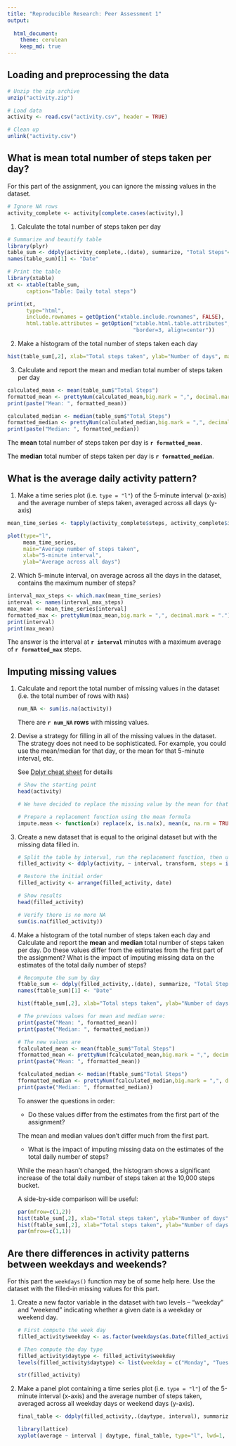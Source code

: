 ```yaml
---
title: "Reproducible Research: Peer Assessment 1"
output: 
  
  html_document:
    theme: cerulean
    keep_md: true
---
```



## Loading and preprocessing the data

```r
# Unzip the zip archive
unzip("activity.zip")

# Load data
activity <- read.csv("activity.csv", header = TRUE)

# Clean up
unlink("activity.csv")
```

## What is mean total number of steps taken per day?

For this part of the assignment, you can ignore the missing values in
the dataset.

```r
# Ignore NA rows
activity_complete <- activity[complete.cases(activity),]
```

1. Calculate the total number of steps taken per day

```r
# Summarize and beautify table
library(plyr)
table_sum <- ddply(activity_complete,.(date), summarize, "Total Steps"=sum(steps))
names(table_sum)[1] <- "Date"

# Print the table
library(xtable)
xt <- xtable(table_sum, 
      caption="Table: Daily total steps")

print(xt,
      type="html",
      include.rownames = getOption("xtable.include.rownames", FALSE),
      html.table.attributes = getOption("xtable.html.table.attributes",
                                        "border=3, align=center"))
```

2. Make a histogram of the total number of steps taken each day

```r
hist(table_sum[,2], xlab="Total steps taken", ylab="Number of days", main="Histogram for Total steps taken per day", col="green", breaks = seq(0,25000, 1000))
```

3. Calculate and report the mean and median total number of steps taken per day

```r
calculated_mean <- mean(table_sum$"Total Steps")
formatted_mean <- prettyNum(calculated_mean,big.mark = ",", decimal.mark = ".")
print(paste("Mean: ", formatted_mean))

calculated_median <- median(table_sum$"Total Steps")
formatted_median <- prettyNum(calculated_median,big.mark = ",", decimal.mark = ".")
print(paste("Median: ", formatted_median))
```

The **mean** total number of steps taken per day is **`r formatted_mean`**.

The **median** total number of steps taken per day is **`r formatted_median`**.


## What is the average daily activity pattern?

1. Make a time series plot (i.e. `type = "l"`) of the 5-minute interval (x-axis) and the average number of steps taken, averaged across all days (y-axis)

```r
mean_time_series <- tapply(activity_complete$steps, activity_complete$interval, mean)

plot(type="l",
     mean_time_series,
     main="Average number of steps taken",
     xlab="5-minute interval",
     ylab="Average across all days")
```


2. Which 5-minute interval, on average across all the days in the dataset, contains the maximum number of steps?

```r
interval_max_steps <- which.max(mean_time_series)
interval <- names(interval_max_steps)
max_mean <- mean_time_series[interval]
formatted_max <- prettyNum(max_mean,big.mark = ",", decimal.mark = ".")
print(interval)
print(max_mean)
```

The answer is the interval at **`r interval`** minutes with a maximum average of **`r formatted_max`** steps.


## Imputing missing values

1. Calculate and report the total number of missing values in the dataset (i.e. the total number of rows with `NA`s)

    ```r
    num_NA <- sum(is.na(activity))
    ```
    
    There are **`r num_NA` rows** with missing values.

2. Devise a strategy for filling in all of the missing values in the dataset. The strategy does not need to be sophisticated. For example, you could use the mean/median for that day, or the mean for that 5-minute interval, etc.

    See [Dplyr cheat sheet](https://www.rstudio.com/wp-content/uploads/2015/02/data-wrangling-cheatsheet.pdf) for details
    
    ```r
    # Show the starting point
    head(activity)
    
    # We have decided to replace the missing value by the mean for that interval
    
    # Prepare a replacement function using the mean formula
    impute.mean <- function(x) replace(x, is.na(x), mean(x, na.rm = TRUE))
    ```

3. Create a new dataset that is equal to the original dataset but with the missing data filled in.

    ```r
    # Split the table by interval, run the replacement function, then unsplit
    filled_activity <- ddply(activity, ~ interval, transform, steps = impute.mean(steps))
    
    # Restore the initial order
    filled_activity <- arrange(filled_activity, date)
    
    # Show results
    head(filled_activity)
    
    # Verify there is no more NA
    sum(is.na(filled_activity))
    ```

4. Make a histogram of the total number of steps taken each day and Calculate and report the **mean** and **median** total number of steps taken per day. Do these values differ from the estimates from the first part of the assignment? What is the impact of imputing missing data on the estimates of the total daily number of steps?
    
    ```r
    # Recompute the sum by day
    ftable_sum <- ddply(filled_activity,.(date), summarize, "Total Steps"=sum(steps))
    names(ftable_sum)[1] <- "Date"
    
    hist(ftable_sum[,2], xlab="Total steps taken", ylab="Number of days", main="Histogram for Total steps taken per day", col="green", breaks = seq(0,25000, 1000))
    
    # The previous values for mean and median were:
    print(paste("Mean: ", formatted_mean))
    print(paste("Median: ", formatted_median))
    
    # The new values are
    fcalculated_mean <- mean(ftable_sum$"Total Steps")
    fformatted_mean <- prettyNum(fcalculated_mean,big.mark = ",", decimal.mark = ".")
    print(paste("Mean: ", fformatted_mean))
    
    fcalculated_median <- median(ftable_sum$"Total Steps")
    fformatted_median <- prettyNum(fcalculated_median,big.mark = ",", decimal.mark = ".")
    print(paste("Median: ", fformatted_median))
    ```
    
    To answer the questions in order:
    
    * Do these values differ from the estimates from the first part of the assignment?
    
    The mean and median values don't differ much from the first part.
    
    * What is the impact of imputing missing data on the estimates of the total daily number of steps?
    
    While the mean hasn't changed, the histogram shows a significant increase of the total daily number of steps taken at the 10,000 steps bucket.
    
    A side-by-side comparison will be useful:
    
    ```r
    par(mfrow=c(1,2))
    hist(table_sum[,2], xlab="Total steps taken", ylab="Number of days", main="Before", col="green", breaks = seq(0,25000, 1000), ylim=c(0,20))
    hist(ftable_sum[,2], xlab="Total steps taken", ylab="Number of days", main="After", col="green", breaks = seq(0,25000, 1000), ylim=c(0,20))
    par(mfrow=c(1,1))
    ```


## Are there differences in activity patterns between weekdays and weekends?

For this part the `weekdays()` function may be of some help here. Use
the dataset with the filled-in missing values for this part.

1. Create a new factor variable in the dataset with two levels -- "weekday" and "weekend" indicating whether a given date is a weekday or weekend day.

    ```r
    # First compute the week day
    filled_activity$weekday <- as.factor(weekdays(as.Date(filled_activity$date)))
    
    # Then compute the day type
    filled_activity$daytype <- filled_activity$weekday
    levels(filled_activity$daytype) <- list(weekday = c("Monday", "Tuesday", "Wednesday", "Thursday", "Friday"), weekend = c("Saturday", "Sunday"))
    
    str(filled_activity)
    ```

1. Make a panel plot containing a time series plot (i.e. `type = "l"`) of the 5-minute interval (x-axis) and the average number of steps taken, averaged across all weekday days or weekend days (y-axis). 

    ```r
    final_table <- ddply(filled_activity,.(daytype, interval), summarize, "average"=mean(steps))
    
    library(lattice)
    xyplot(average ~ interval | daytype, final_table, type="l", lwd=1, layout = c(1,2), xlab="Interval",ylab="Number of steps")
    ```



